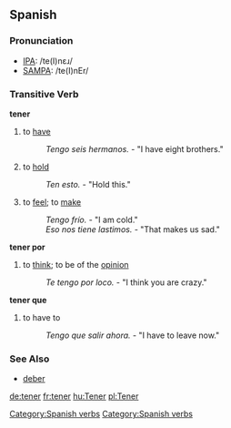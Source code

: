 ==Spanish==
=== Pronunciation ===
*[[w:IPA_chart_for_English|IPA]]: /te(I)nɛɹ/
*[[w:SAMPA_chart_for_English|SAMPA]]: /te(I)nEr/

=== Transitive Verb ===
[[Category:Spanish verbs]]
'''tener'''
# to [[have]]
#: ''Tengo seis hermanos.'' - "I have eight brothers."
# to [[hold]]
#: ''Ten esto.'' - "Hold this."
# to [[feel]]; to [[make]] 
#: ''Tengo frío.'' - "I am cold."
#: ''Eso nos tiene lastimos.'' - "That makes us sad."
'''tener por'''
# to [[think]]; to be of the [[opinion]]
#: ''Te tengo por loco.'' - "I think you are crazy."
'''tener que'''
# to have to
#: ''Tengo que salir ahora.'' - "I have to leave now."

{{template:Es:-er(tener)|ten|tien|tuv}}

=== See Also ===
*[[deber]]

[[Category:Spanish verbs]]

[[de:tener]]
[[fr:tener]]
[[hu:Tener]]
[[pl:Tener]]